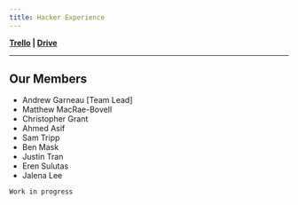 ```yaml
---
title: Hacker Experience
---
```


**[Trello](https://trello.com/b/OMhcz1HJ) | [Drive](https://drive.google.com/drive/folders/112Xd6GNk6EDgy-dTsSkDn8q7VBeoPnNn?usp=sharing)**

---

## Our Members

- Andrew Garneau [Team Lead]
- Matthew MacRae-Bovell
- Christopher Grant
- Ahmed Asif
- Sam Tripp
- Ben Mask
- Justin Tran
- Eren Sulutas
- Jalena Lee

`Work in progress`
